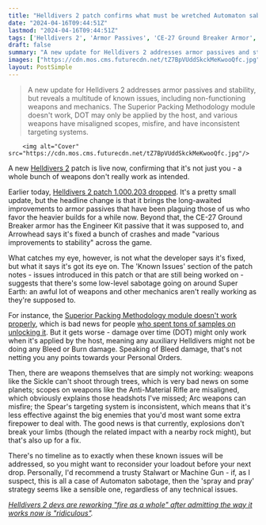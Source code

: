```yaml
---
title: "Helldivers 2 patch confirms what must be wretched Automaton sabotage, because none of my weapons are working as intended"
date: "2024-04-16T09:44:51Z"
lastmod: "2024-04-16T09:44:51Z"
tags: ['Helldivers 2', 'Armor Passives', 'CE-27 Ground Breaker Armor', 'Engineer Kit', 'Arrowhead', 'Superior Packing Methodology Module', 'Fleed Upgrades', 'DOT', 'Sickle', 'Anti-Material Rifle', 'Arc Weapons', 'Spear', 'Automaton Sabotage', 'Stalwart', 'Machine Gun', 'Fire']
draft: false
summary: "A new update for Helldivers 2 addresses armor passives and stability, but reveals a multitude of known issues, including non-functioning weapons and mechanics. The Superior Packing Methodology module doesn't work, DOT may only be applied by the host, and various weapons have misaligned scopes, misfire, and have inconsistent targeting systems."
images: ["https://cdn.mos.cms.futurecdn.net/tZ7BpVUddSkckMeKwooQfc.jpg"]
layout: PostSimple
---
```

> A new update for Helldivers 2 addresses armor passives and stability, but reveals a multitude of known issues, including non-functioning weapons and mechanics. The Superior Packing Methodology module doesn't work, DOT may only be applied by the host, and various weapons have misaligned scopes, misfire, and have inconsistent targeting systems.


        <img alt="Cover" src="https://cdn.mos.cms.futurecdn.net/tZ7BpVUddSkckMeKwooQfc.jpg"/>
        
A new [Helldivers 2](https://www.gamesradar.com/helldivers-2-guide/) patch is live now, confirming that it's not just you - a whole bunch of weapons don't really work as intended.

Earlier today, [Helldivers 2 patch 1.000.203 dropped](https://store.steampowered.com/news/app/553850/view/7974260991426339747?l=english). It's a pretty small update, but the headline change is that it brings the long-awaited improvements to armor passives that have been plaguing those of us who favor the heavier builds for a while now. Beyond that, the CE-27 Ground Breaker armor has the Engineer Kit passive that it was supposed to, and Arrowhead says it's fixed a bunch of crashes and made "various improvements to stability" across the game.

What catches my eye, however, is not what the developer says it's fixed, but what it says it's got its eye on. The 'Known Issues' section of the patch notes - issues introduced in this patch or that are still being worked on - suggests that there's some low-level sabotage going on around Super Earth: an awful lot of weapons and other mechanics aren't really working as they're supposed to.

For instance, the [Superior Packing Methodology module doesn't work properly](https://www.gamesradar.com/helldivers-2-dev-suggests-restarting-the-game-to-fix-a-pricey-new-ship-upgrade-bug-confirms-the-team-is-investigating-a-fix/), which is bad news for people [who spent tons of samples on unlocking it](https://www.gamesradar.com/helldivers-2-adds-top-tier-eye-watering-expensive-fleet-upgrades-to-help-turn-back-the-automaton-invasion-fleet-that-will-take-me-months-to-earn/). But it gets worse - damage over time (DOT) might only work when it's applied by the host, meaning any auxiliary Helldivers might not be doing any Bleed or Burn damage. Speaking of Bleed damage, that's not netting you any points towards your Personal Orders.

Then, there are weapons themselves that are simply not working: weapons like the Sickle can't shoot through trees, which is very bad news on some planets; scopes on weapons like the Anti-Material Rifle are misaligned, which obviously explains those headshots I've missed; Arc weapons can misfire; the Spear's targeting system is inconsistent, which means that it's less effective against the big enemies that you'd most want some extra firepower to deal with. The good news is that currently, explosions don't break your limbs (though the related impact with a nearby rock might), but that's also up for a fix.

There's no timeline as to exactly when these known issues will be addressed, so you might want to reconsider your loadout before your next drop. Personally, I'd recommend a trusty Stalwart or Machine Gun - if, as I suspect, this is all a case of Automaton sabotage, then the 'spray and pray' strategy seems like a sensible one, regardless of any technical issues.

[<em>Helldivers 2 devs are reworking "fire as a whole" after admitting the way it works now is "ridiculous"</em>](https://www.gamesradar.com/helldivers-2-devs-are-reworking-fire-as-a-whole-after-admitting-the-way-it-works-now-is-ridiculous/)*.*
        